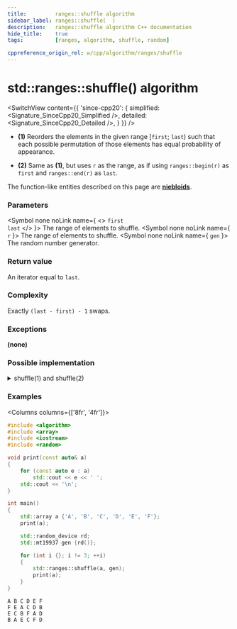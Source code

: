 ```yaml
---
title:         ranges::shuffle algorithm
sidebar_label: ranges::shuffle(  )
description:   ranges::shuffle algorithm C++ documentation
hide_title:    true
tags:          [ranges, algorithm, shuffle, random]

cppreference_origin_rel: w/cpp/algorithm/ranges/shuffle
---
```




<!-- Terms -->

<!----------------- Codes ---------------------->


# std::ranges::shuffle() algorithm

<SwitchView content={{
	'since-cpp20': {
		simplified:	<Signature_SinceCpp20_Simplified />,
		detailed:	<Signature_SinceCpp20_Detailed />,
	}
}} />

- **(1)** Reorders the elements in the given range [`first`; `last`) such that each possible permutation of those elements has equal probability of appearance.

- **(2)** Same as **(1)**, but uses `r` as the range, as if using `ranges::begin(r)` as `first` and `ranges::end(r)` as `last`.

The function-like entities described on this page are [**niebloids**](#).

### Parameters

<SymbolTable>

  <Symbol none noLink name={ <> <code>first</code> <br/> <code>last</code> </> }>
    The range of elements to shuffle.
  </Symbol>
  <Symbol none noLink name={ <code>r</code> }>
    The range of elements to shuffle.
  </Symbol>
  <Symbol none noLink name={ <code>gen</code> }>
    The random number generator.
  </Symbol>

</SymbolTable>

### Return value

An iterator equal to `last`.

### Complexity

Exactly `(last - first) - 1` swaps.

### Exceptions

**(none)**

### Possible implementation

<details>
<summary>shuffle(1) and shuffle(2)</summary>

```cpp
struct shuffle_fn
{
    template<std::random_access_iterator I, std::sentinel_for<I> S, class Gen>
    requires std::permutable<I> &&
             std::uniform_random_bit_generator<std::remove_reference_t<Gen>>
    I operator()(I first, S last, Gen&& gen) const
    {
        using diff_t = std::iter_difference_t<I>;
        using distr_t = std::uniform_int_distribution<diff_t>;
        using param_t = typename distr_t::param_type;
        distr_t D;
        const auto n {last - first};
        for (diff_t i {1}; i < n; ++i)
            ranges::iter_swap(first + i, first + D(gen, param_t(0, i)));
        return ranges::next(first, last);
    }

    template<ranges::random_access_range R, class Gen>
    requires std::permutable<ranges::iterator_t<R>> &&
             std::uniform_random_bit_generator<std::remove_reference_t<Gen>>
    ranges::borrowed_iterator_t<R> operator()(R&& r, Gen&& gen) const
    {
        return (*this)(ranges::begin(r), ranges::end(r), std::forward<Gen>(gen));
    }
};

inline constexpr shuffle_fn shuffle {};
```

</details>

### Examples

<Columns columns={['8fr', '4fr']}>
<div>

```cpp title='Main.cpp' showLineNumbers
#include <algorithm>
#include <array>
#include <iostream>
#include <random>

void print(const auto& a)
{
    for (const auto e : a)
        std::cout << e << ' ';
    std::cout << '\n';
}

int main()
{
    std::array a {'A', 'B', 'C', 'D', 'E', 'F'};
    print(a);

    std::random_device rd;
    std::mt19937 gen {rd()};

    for (int i {}; i != 3; ++i)
    {
        std::ranges::shuffle(a, gen);
        print(a);
    }
}
```

</div>
<div>

```plaintext title="Possible Output"
A B C D E F
F E A C D B
E C B F A D
B A E C F D
```

</div>
</Columns>
